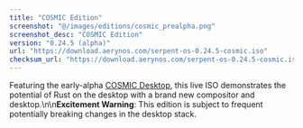 ```yaml
---
title: "COSMIC Edition"
screenshot: "@/images/editions/cosmic_prealpha.png"
screenshot_desc: "COSMIC Edition"
version: "0.24.5 (alpha)"
url: "https://download.aerynos.com/serpent-os-0.24.5-cosmic.iso"
checksum_url: "https://download.aerynos.com/serpent-os-0.24.5-cosmic.iso.sha256sum"
---
```

Featuring the early-alpha [COSMIC Desktop](https://system76.com/cosmic), this live ISO demonstrates the potential of Rust on the desktop with a brand new compositor and desktop.\n\n**Excitement Warning**: This edition is subject to frequent potentially breaking changes in the desktop stack.
